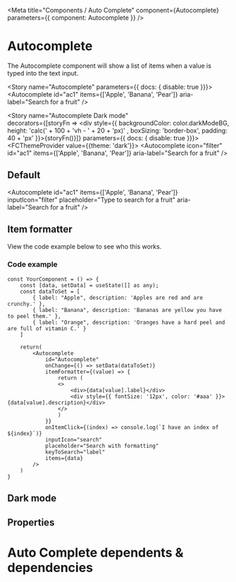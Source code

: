 
<Meta title="Components / Auto Complete" component={Autocomplete} parameters={{ component: Autocomplete }} />

# Autocomplete

The Autocomplete component will show a list of items when a value is typed into the text input.



<Story name="Autocomplete" parameters={{ docs: { disable: true }}}>
	<Autocomplete
		id="ac1"
		items={['Apple', 'Banana', 'Pear']}
 		aria-label="Search for a fruit"
 	/>
</Story>

<Story name="Autocomplete Dark mode"   
decorators={[storyFn => <div style={{ backgroundColor: color.darkModeBG, height: 'calc(' + 100 + 'vh - ' + 20 + 'px)' , boxSizing: 'border-box', padding: 40 + 'px' }}>{storyFn()}</div>]}
 parameters={{ docs: { disable: true }}}>
  <FCThemeProvider value={{theme: 'dark'}}>
		<Autocomplete
			icon="filter"
			id="ac1"
			items={['Apple', 'Banana', 'Pear']}
 			aria-label="Search for a fruit"
 		/>
	</FCThemeProvider>
</Story>


## Default
<Autocomplete
	id="ac1"
	items={['Apple', 'Banana', 'Pear']}
    inputIcon="filter"
    placeholder="Type to search for a fruit"
	aria-label="Search for a fruit"
 />

## Item formatter

<AutocompleteDemoFormatter />

View the code example below to see who this works.

### Code example 
	const YourComponent = () => {
		const [data, setData] = useState([] as any);
		const dataToSet = [
			{ label: "Apple", description: 'Apples are red and are crunchy.' },
			{ label: "Banana", description: 'Bananas are yellow you have to peel them.' },
			{ label: "Orange", description: 'Oranges have a hard peel and are full of vitamin C.' }
		]

		return(
			<Autocomplete
				id="Autocomplete"
				onChange={() => setData(dataToSet)}
				itemFormatter={(value) => {
					return (
					<>
						<div>{data[value].label}</div>
						<div style={{ fontSize: '12px', color: '#aaa' }}>{data[value].description}</div>
					</>
					)
				}}
				onItemClick={(index) => console.log(`I have an index of ${index}`)}
				inputIcon="search"
				placeholder="Search with formatting"
				keyToSearch="label"
				items={data}
			/>
		)
	}




## Dark mode

<AutocompleteDemo />

## Properties

<Props of={Autocomplete} />

# Auto Complete dependents & dependencies
<DependenciesTable titleDependencies='Dependencies' titleDependents='Dependents' of={Autocomplete} />
